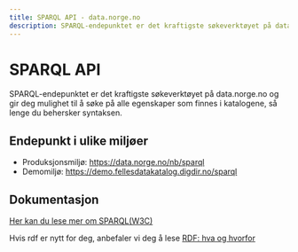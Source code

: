 ```yaml
---
title: SPARQL API - data.norge.no
description: SPARQL-endepunktet er det kraftigste søkeverktøyet på data.norge.no.
---
```


# SPARQL API

<Ingress size='xs'>
    SPARQL-endepunktet er det kraftigste søkeverktøyet på data.norge.no og gir deg mulighet til å søke på alle
    egenskaper som finnes i katalogene, så lenge du behersker syntaksen.
</Ingress>

## Endepunkt i ulike miljøer

- Produksjonsmiljø: https://data.norge.no/nb/sparql
- Demomiljø: https://demo.fellesdatakatalog.digdir.no/sparql

## Dokumentasjon

[Her kan du lese mer om SPARQL(W3C)](https://www.w3.org/TR/sparql11-overview/)

Hvis rdf er nytt for deg, anbefaler vi deg å lese [RDF: hva og hvorfor](/docs/sharing-data/rdf)
